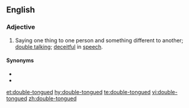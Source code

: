 ==English==

===Adjective===
{{en-adj}}

# {{context|idiomatic|lang=en}} Saying one thing to one person and something different to another; [[double talk]]ing; [[deceitful]] in [[speech]].

====Synonyms====
* {{l|en|twi-tongued}}
* {{l|en|two-tongued}}

[[et:double-tongued]]
[[hy:double-tongued]]
[[te:double-tongued]]
[[vi:double-tongued]]
[[zh:double-tongued]]
